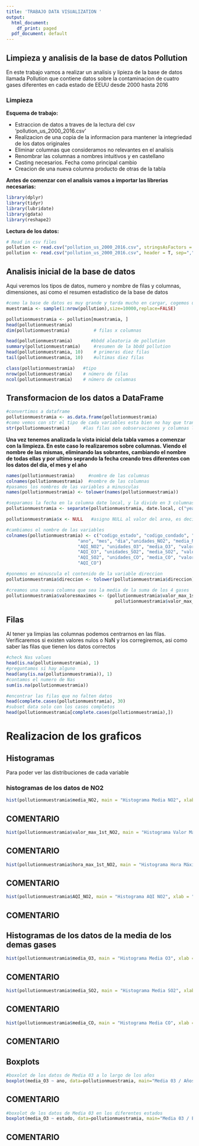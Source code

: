 ```yaml
---
title: 'TRABAJO DATA VISUALIZATION '
output:
  html_document:
    df_print: paged
  pdf_document: default
---
```



## Limpieza y analisis de la base de datos Pollution 

En este trabajo vamos a realizar un analisis y lipieza de la base de datos llamada Pollution que contiene datos sobre la contaminacion de cuatro gases diferentes en cada estado de EEUU desde 2000 hasta 2016

### Limpieza

**Esquema de trabajo:**


* Estraccion de datos a traves de la lectura del csv 'pollution_us_2000_2016.csv'
* Realizacion de una copia de la informacion para mantener la integriedad de los datos originales
* Eliminar columnas que consideramos no relevantes en el analisis
* Renombrar las columnas a nombres intuitivos y en castellano
* Casting necesarios. Fecha como principal cambio
* Creacion de una nueva columna producto de otras de la tabla

**Antes de comenzar con el analisis vamos a importar las librerias necesarias:**

```r
library(dplyr)
library(tidyr)
library(lubridate)
library(gdata)
library(reshape2)
```

**Lectura de los datos:**

```r
# Read in csv files
pollution <- read.csv("pollution_us_2000_2016.csv", stringsAsFactors = FALSE)
pollution <- read.csv("pollution_us_2000_2016.csv", header = T, sep=",")
```

## Analisis inicial de la base de datos

Aqui veremos los tipos de datos, numero y nombre de filas y columnas, dimensiones, asi como el resumen estadistico de la base de datos

```r
#como la base de datos es muy grande y tarda mucho en cargar, cogemos una muestra aleatoria de la bbdd
muestramia <- sample(1:nrow(pollution),size=10000,replace=FALSE)

pollutionmuestramia <- pollution[muestramia, ]
head(pollutionmuestramia)
dim(pollutionmuestramia)         # filas x columnas

head(pollutionmuestramia)       #bbdd aleatoria de pollution
summary(pollutionmuestramia)     #resumen de la bbdd pollution
head(pollutionmuestramia, 10)    # primeras diez filas
tail(pollutionmuestramia, 10)    #ultimas diez filas

class(pollutionmuestramia)   #tipo 
nrow(pollutionmuestramia)    # número de filas
ncol(pollutionmuestramia)    # número de columnas
```

## Transformacion de los datos a DataFrame

```r
#convertimos a dataframe
pollutionmuestramia <- as.data.frame(pollutionmuestramia)
#como vemos con str el tipo de cada variables esta bien no hay que transformar
str(pollutionmuestramia)     #las filas son oobservaciones y columnas las variables

```

**Una vez tenemos analizada la vista inicial dela tabla vamos a comenzar con la limpieza. En este caso lo realizaremos sobre columnas. Viendo el nombre de las mismas, eliminando las sobrantes, cambiando el nombre de todas ellas y por ultimo seprando la fecha creando tres diferentes con los datos del dia, el mes y el año**

```r
names(pollutionmuestramia)     #nombre de las columnas 
colnames(pollutionmuestramia)  #nombre de las columnas
#pasamos los nombres de las variables a minusculas
names(pollutionmuestramia) <- tolower(names(pollutionmuestramia))

#separamos la fecha en la columna date local, y la divido en 3 columnas distintas: en año, mes y dia, ahora tenemos 31 variables en vez de 29
pollutionmuestramia <- separate(pollutionmuestramia, date.local, c("year", "month", "day")) 

pollutionmuestramia$x <- NULL   #asigno NULL al valor del area, es decir borror la primera columna que no es interesante

#cambiamos el nombre de las variables 
colnames(pollutionmuestramia) <- c("codigo_estado", "codigo_condado", "numero_sitio", "direccion", "estado", "condado", "ciudad",
                           "ano", "mes", "dia","unidades_NO2", "media_NO2", "valor_max_1st_NO2", "hora_max_1st_NO2",
                           "AQI_NO2", "unidades_O3", "media_O3", "valor_max_1st_O3", "hora_max_1st_O3",
                           "AQI_O3", "unidades_SO2", "media_SO2", "valor_max_1st_SO2", "hora_max_1st_SO2",
                           "AQI_SO2", "unidades_CO", "media_CO", "valor_max_st_CO", "hora_max_1st_CO",
                           "AQI_CO")

#ponemos en minuscula el contenido de la variable direccion
pollutionmuestramia$direccion <- tolower(pollutionmuestramia$direccion)

#creamos una nueva columna que sea la media de la suma de los 4 gases
pollutionmuestramia$valoresmaximos <- (pollutionmuestramia$valor_max_1st_NO2 + pollutionmuestramia$valor_max_1st_O3 + 
                                         pollutionmuestramia$valor_max_1st_SO2 + pollutionmuestramia$valor_max_st_CO)
```

## Filas
Al tener ya limpias las columnas podemos centrarnos en las filas. Verificaremos si existen valores nulos o NaN y los corregiremos, asi como saber las filas que tienen los datos correctos

```r
#check Nas values
head(is.na(pollutionmuestramia), 1)
#preguntamos si hay alguno
head(any(is.na(pollutionmuestramia)), 1)
#contamos el numero de Nas
sum(is.na(pollutionmuestramia))

#encontrar las filas que no falten datos
head(complete.cases(pollutionmuestramia), 30)
#subset data solo con los casos completos
head(pollutionmuestramia[complete.cases(pollutionmuestramia),])
```

# Realizacion de los graficos

## Histogramas
Para poder ver las distribuciones de cada variable

### histogramas de los datos de NO2

```r
hist(pollutionmuestramia$media_NO2, main = "Histograma Media NO2", xlab = "media")
```

## COMENTARIO

```r
hist(pollutionmuestramia$valor_max_1st_NO2, main = "Histograma Valor Máximo NO2", xlab = "valores máximo")
```

## COMENTARIO

```r
hist(pollutionmuestramia$hora_max_1st_NO2, main = "Histograma Hora Máximas NO2", xlab = "horas máximas")
```

## COMENTARIO

```r
hist(pollutionmuestramia$AQI_NO2, main = "Histograma AQI NO2", xlab = "AQI")
```

## COMENTARIO


## Histogramas de los datos de la media de los demas gases

```r
hist(pollutionmuestramia$media_O3, main = "Histograma Media O3", xlab = "media")
```

## COMENTARIO

```r
hist(pollutionmuestramia$media_SO2, main = "Histograma Media SO2", xlab = "media")
```

## COMENTARIO

```r
hist(pollutionmuestramia$media_CO, main = "Histograma Media CO", xlab = "media")
```

## COMENTARIO


## Boxplots

```r
#boxolot de los datos de Media 03 a lo largo de los años
boxplot(media_O3 ~ ano, data=pollutionmuestramia, main="Media 03 / Años", xlab="Años", ylab="Media O3")
```

## COMENTARIO

```r
#boxolot de los datos de Media 03 en los diferentes estados
boxplot(media_O3 ~ estado, data=pollutionmuestramia, main="Media 03 / Estados", xlab="Estados", ylab="Media O3")
```

## COMENTARIO

